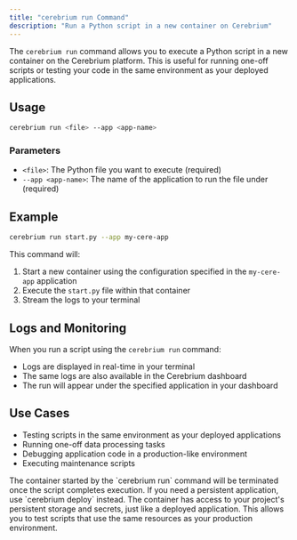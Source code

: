 ```yaml
---
title: "cerebrium run Command"
description: "Run a Python script in a new container on Cerebrium"
---
```


The `cerebrium run` command allows you to execute a Python script in a new container on the Cerebrium platform. This is useful for running one-off scripts or testing your code in the same environment as your deployed applications.

## Usage

```bash
cerebrium run <file> --app <app-name>
```

### Parameters

- `<file>`: The Python file you want to execute (required)
- `--app <app-name>`: The name of the application to run the file under (required)

## Example

```bash
cerebrium run start.py --app my-cere-app
```

This command will:

1. Start a new container using the configuration specified in the `my-cere-app` application
2. Execute the `start.py` file within that container
3. Stream the logs to your terminal

## Logs and Monitoring

When you run a script using the `cerebrium run` command:

- Logs are displayed in real-time in your terminal
- The same logs are also available in the Cerebrium dashboard
- The run will appear under the specified application in your dashboard

## Use Cases

- Testing scripts in the same environment as your deployed applications
- Running one-off data processing tasks
- Debugging application code in a production-like environment
- Executing maintenance scripts

<Note>
  The container started by the `cerebrium run` command will be terminated once
  the script completes execution. If you need a persistent application, use
  `cerebrium deploy` instead.
</Note>

<Note>
  The container has access to your project's persistent storage and secrets,
  just like a deployed application. This allows you to test scripts that use the
  same resources as your production environment.
</Note>

